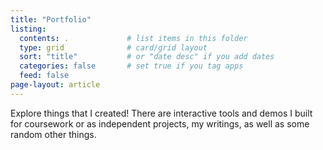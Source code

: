 ```yaml
---
title: "Portfolio"
listing:
  contents: .             # list items in this folder
  type: grid              # card/grid layout
  sort: "title"           # or "date desc" if you add dates
  categories: false       # set true if you tag apps
  feed: false
page-layout: article
---
```


Explore things that I created! There are interactive tools and demos I built for coursework or as independent projects, my writings, as well as some random other things.
